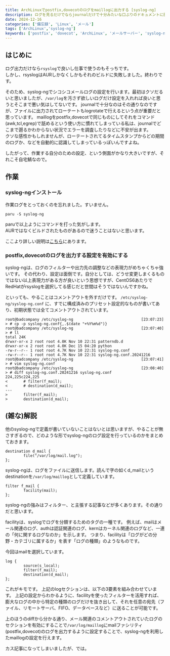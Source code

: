 ```yaml
---
title: ArchLinuxでpostfix,dovecotのログをmaillogに出力する [syslog-ng]
description: ログを見るだけでならjournalだけで十分みたいな口ぶりのドキュメントに腹立ったのでsyslog-ngで出力します
date: 2024-12-16
categories: ['備忘録', 'Linux', 'メール']
tags: ['ArchLinux','syslog-ng']
keywords: ['postfix', 'dovecot', 'ArchLinux', 'メールサーバー', 'syslog-ng']
---
```


## はじめに

ログ出力だけなら`rsyslog`で良いし仕事で使うのもそっちです。  
しかし、rsyslogはAURしかなくしかもそれのビルドに失敗しました。終わりです。

そのため、syslog-ngでシコシコメールログの設定を行います。最初はクソだるいと思いましたが、`/var/log`を汚さず欲しいログだけ設定を入れれば良いと思うとそこまで悪い気はしてないです。
journalで十分なのはその通りなのですが、ファイルに出力されてローテートもlogrotateで行えるという点が重要だと思っています。
maillogをpostfix,dovecotで同じものにしてそれをコマンド(awk,tcl,egrep)で舐めるという使い方に慣れてしまっている私は、journalでどこまで遡るかわからない状況でエラーを調査したりなどに不安が出ます。  
クソな感性かもしれませんが、ローテートされてるタイムスタンプからどの期間のログか、などを自動的に認識してしまっているっぽいんですよね。

したがって、作業する自分のための設定、という側面がかなり大きいですが、それこそ自宅鯖なので。

## 作業

### syslog-ngインストール

作業ログをとっておくのを忘れました。すいません。

```
paru -S syslog-ng
```

paruで以上ようにコマンドを打った気がします。  
AURではなくビルドされたものがあるので迷うことはないと思います。

ここより詳しい説明は[こちら](https://wiki.archlinux.jp/index.php/Syslog-ng)にあります。

### postfix,dovecotのログを出力する設定を有効にする

syslog-ngは、ログのフィルターや出力先の調整などの表現力がめちゃくちゃ強いです。
その代わり、設定は面倒です。自分としては、どうせ変更しまくるものではない以上表現力がある方が良いという思想ですが、CentOS6あたりでRedHatがrsyslogを選択してる感じだと世間はそうではないんですかね。

といっても、やることはコメントアウトを外すだけです。 `/etc/syslog-ng/syslog-ng.conf` に、すでに構成済みのプリセット設定的なものが書いてあり、初期状態では全てコメントアウトされています。

```
root@badcompany /etc/syslog-ng                              [23:07:23]
> # cp -p syslog-ng.conf{,.$(date "+%Y%m%d")}                         
root@badcompany /etc/syslog-ng                              [23:07:40]
> # ll                                                                
total 24K
drwxr-xr-x 2 root root 4.0K Nov 10 22:31 patterndb.d
drwxr-xr-x 2 root root 4.0K Dec 15 04:20 python
-rw-r--r-- 1 root root 4.7K Nov 10 22:31 syslog-ng.conf
-rw-r--r-- 1 root root 4.7K Nov 10 22:31 syslog-ng.conf.20241216
root@badcompany /etc/syslog-ng                              [23:07:41]
> # vim syslog-ng.conf                                                
root@badcompany /etc/syslog-ng                              [23:08:40]
> # diff syslog-ng.conf.20241216 syslog-ng.conf                       
224,225c224,225
<       # filter(f_mail);
<       # destination(d_mail);
---
>       filter(f_mail);
>       destination(d_mail);
```

## (雑な)解説

他のsyslog-ngで定義が書いていないことはないとは思いますが、やることが無さすぎるので、どのような形でsyslog-ngのログ設定を行っているのかをまとめておきます。

```
destination d_mail {
        file("/var/log/mail.log");
};
```

syslog-ngは、ログをファイルに送信します。読んで字の如くd_mailというdestinationを`/var/log/maillog`として定義しています。

```
filter f_mail {
        facility(mail);
};
```

syslog-ngの強みはフィルター、と主張する記事などが多くあります。その通りだと思います。

facilityは、syslogでログを分類するためのタグの一種です。
例えば、mailはメール関連のログ、authは認証関連のログ、kernはカーネル関連のログなど、一連の「何に関するログなのか」を示します。
つまり、facilityは「ログがどの分野・カテゴリに属するか」を表す「ログの種類」のようなものです。

今回はmailを選択しています。

```
log {
        source(s_local);
        filter(f_mail);
        destination(d_mail);
};
```

これがキモです。
上記のlogセクションは、以下の3要素を組み合わせています。
上記の設定からわかるように、facilityを使ったフィルターを活用すれば、膨大なログの中から特定の種類のログだけを抜き出して、それを任意の宛先（ファイル、リモートサーバ、FIFO、データベースなど）に送ることが可能です。

上のほうのdiffから分かる通り、メール関連のコメントアウトされていたログのセクションを有効にすることで`/var/log/maillog`にmailファシリティ(postfix,dovecot)のログを出力するように設定することで、syslog-ngを利用したmaillogの設定を行えます。

カス記事になってしまいましたが、では。

